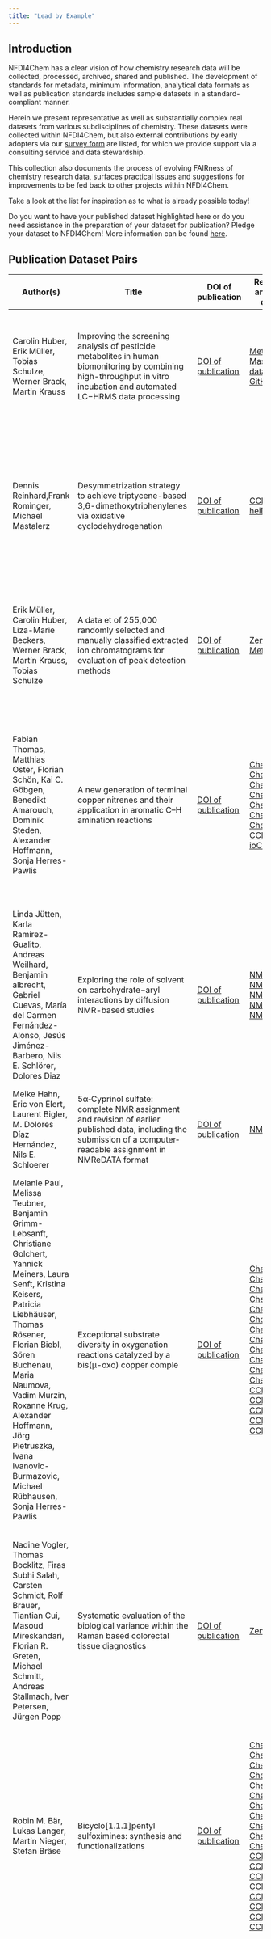```yaml
---
title: "Lead by Example"
---
```


## Introduction

NFDI4Chem has a clear vision of how chemistry research data will be collected, processed, archived, shared and published. The development of standards for metadata, minimum information, analytical data formats as well as publication standards includes sample datasets in a standard-compliant manner.

Herein we present representative as well as substantially complex real datasets from various subdisciplines of chemistry. These datasets were collected within NFDI4Chem, but also external contributions by early adopters via our [survey form](https://docs.google.com/forms/d/e/1FAIpQLSdd_4oNSM0Q4epJwxNU5zthL_0JroGSYl4ILMLR0G1Xo9YbRw/viewform) are listed, for which we provide support via a consulting service and data stewardship. 

This collection also documents the process of evolving FAIRness of chemistry research data, surfaces practical issues and suggestions for improvements to be fed back to other projects within NFDI4Chem.

Take a look at the list for inspiration as to what is already possible today!

Do you want to have your published dataset highlighted here or do you need assistance in the preparation of your dataset for publication? Pledge your dataset to NFDI4Chem! More information can be found [here](https://www.nfdi4chem.de/index.php/2022/02/02/data-pledge-lets-lead-by-example-2/).

## Publication Dataset Pairs

|Author(s)|Title|DOI of publication|Repository and DOI of dataset|Curator(s)|Description of dataset|
|---|---|---|---|---|---|
|Carolin Huber, Erik Müller, Tobias Schulze, Werner Brack, Martin Krauss|Improving the screening analysis of pesticide metabolites in human biomonitoring by combining high-throughput in vitro incubation and automated LC−HRMS data processing|[DOI of publication](https://doi.org/10.1021/acs.analchem.1c00972)|[MetaboLighst](https://www.ebi.ac.uk/metabolights/MTBLS2402/metabolites)<br/>[MassBank-data](https://github.com/MassBank/MassBank-data/commit/691fe2429e33c883e56d5234277a6586a128cc5c)<br/>[GitHub](https://github.com/chufz/incubatoR)|curated by publishing authors""|The dataset, curated by the publishing authors, contain MS data is published in MetaboLight, Massbank and MassBank-data at GitHub. All raw mass spectra were converted to mzML format. The used code is available at GitHub and were referenced in corresponding article.|
|Dennis Reinhard,Frank Rominger, Michael Mastalerz |Desymmetrization strategy to achieve triptycene-based 3,6-dimethoxytriphenylenes via oxidative cyclodehydrogenation |[DOI of publication](https://doi.org/10.1002/ejoc.202001073)|[CCDC](https://dx.doi.org/10.5517/ccdc.csd.cc25v89m)<br/>[heiData](https://doi.org/10.11588/data/OH6757)|curated by publishing authors|The datasets, curated by the publishing authors, and published in heiData, contains data of NMR, MS, IR in the instrument manufacturers formats.The IR data is also available in TSV format. Elemental analysis data is provided as JPG. Crystallographic data as CIF are available from CCDC. References to datasets in CCDC are given in the supporting information PDF of the corresponding article.|
|Erik Müller, Carolin Huber, Liza-Marie Beckers, Werner Brack, Martin Krauss, Tobias Schulze |A data et of 255,000 randomly selected and manually classified extracted ion chromatograms for evaluation of peak detection methods |[DOI of publication](https://www.mdpi.com/2218-1989/10/4/162)|[Zenodo](https://doi.org/10.5281/zenodo.6137082)<br/>[MetaboLights](https://www.ebi.ac.uk/metabolights/MTBLS1455)|curated by publishing authors|The dataset, curated by the publishing authors, contains 255.000 extracted ion chromatograms (EICs or XICs) of 5000 peaks randomly sampled from across 51 environmental water samples for the evaluation on peak detection and gap filling algorithms.|
|Fabian Thomas, Matthias Oster, Florian Schön, Kai C. Göbgen, Benedikt Amarouch, Dominik Steden, Alexander Hoffmann, Sonja Herres-Pawlis|A new generation of terminal copper nitrenes and their application in aromatic C–H amination reactions|[DOI of publication](https://doi.org/10.1039/d1dt00832c)|[Chemotion](https://dx.doi.org/10.14272/UFNYJPFRGDSKSE-UHFFFAOYSA-N.1)<br/>[Chemotion](https://dx.doi.org/10.14272/LSGGPBYVWWQPOY-UHFFFAOYSA-N.1)<br/>[Chemotion](https://dx.doi.org/10.14272/AXGNYRCNCNZKKZ-UHFFFAOYSA-N.1)<br/>[Chemotion](https://dx.doi.org/10.14272/ZXFVPDKZHCLOHM-UHFFFAOYSA-N.1)<br/>[Chemotion](https://dx.doi.org/10.14272/MHRJPVSEKXPPCE-UHFFFAOYSA-N.1)<br/>[Chemotion](https://dx.doi.org/10.14272/BJUATVHTJTTWSW-UHFFFAOYSA-H.1)<br/>[Chemotion](https://dx.doi.org/10.14272/BJUATVHTJTTWSW-UHFFFAOYSA-H.1)<br/>[CCDC](https://dx.doi.org/10.5517/ccdc.csd.cc23w7mw)<br/>[ioChem-DB](https://doi.org/10.19061/iochem-bd-6-84)|curated by publishing authors|The datasets, curated by the publishing authors, contain NMR data in the instrument manufacturers formats and is also provided by Chemotion Repository in the open format JCAMP-DX. Crystallographic data as CIF files are available from CCDC and computational data was deposited in ioChem-DB. References to the crystallographic data is given in the section on supporting information in the corresponding publication. References on NMR data can be retrieved from the supplementary information PDF.|
|Linda Jütten, Karla Ramírez-Gualito, Andreas Weilhard, Benjamin albrecht, Gabriel Cuevas, María del Carmen Fernández-Alonso, Jesús Jiménez-Barbero, Nils E. Schlörer, Dolores Diaz|Exploring the role of solvent on carbohydrate−aryl interactions by diffusion NMR-based studies|[DOI of publication](https://doi.org/10.1021/acsomega.7b01630)|[NMRShiftDB2](http://www.nmrshiftdb.org/molecule/60004029)<br/>[NMRShiftDB2](http://www.nmrshiftdb.org/molecule/60004074)<br/>[NMRShiftDB2](http://www.nmrshiftdb.org/molecule/60004071)<br/>[NMRShifDB2](http://www.nmrshiftdb.org/molecule/60004072)<br/>[NMRShiftDB2](http://www.nmrshiftdb.org/molecule/60004073)|curated by publishing authors|The dataset was curated by the publishing authors and is published in NMRShiftDB2. References to the dataset is given via DOI in the supporting information PDF.|
|Meike Hahn, Eric von Elert, Laurent Bigler, M. Dolores Díaz Hernández, Nils E. Schloerer|5α‐Cyprinol sulfate: complete NMR assignment and revision of earlier published data, including the submission of a computer‐readable assignment in NMReDATA format|[DOI of publication](https://doi.org/10.1002/mrc.4782)|[NMRShiftDB2](https://doi.org/10.18716/nmrshiftdb2/60004113/nmredata_mrc_cd3od)|curated by publishing authors|The dataset, curated by the publishing authors, is published in NMRShiftDB2 and also available from the publisher as supporting information. References to the dataset is given via DOI in the supporting information DOCX.|
|Melanie Paul, Melissa Teubner, Benjamin Grimm-Lebsanft, Christiane Golchert, Yannick Meiners, Laura Senft, Kristina Keisers, Patricia Liebhäuser, Thomas Rösener, Florian Biebl, Sören Buchenau, Maria Naumova, Vadim Murzin, Roxanne Krug, Alexander Hoffmann, Jörg Pietruszka, Ivana Ivanovic-Burmazovic, Michael Rübhausen, Sonja Herres-Pawlis|Exceptional substrate diversity in oxygenation reactions catalyzed by a bis(µ-oxo) copper comple|[DOI of publication](https://doi.org/10.1002/chem.202000664)|[Chemotion](https://dx.doi.org/10.14272/FCAMUPIRWKNASD-UHFFFAOYSA-N.1)<br/>[Chemotion](https://dx.doi.org/10.14272/XQWHZHODENELCJ-UHFFFAOYSA-N.1)<br/>[Chemotion](https://dx.doi.org/10.14272/WYPRQDLUGJFJCG-UHFFFAOYSA-N.1)<br/>[Chemotion](https://dx.doi.org/10.14272/SXYROFUQPFOADI-UHFFFAOYSA-N.1)<br/>[Chemotion](https://dx.doi.org/10.14272/NLACLAPNGFWSTA-UHFFFAOYSA-N.1)<br/>[Chemotion](https://dx.doi.org/10.14272/WOMQOOHUINDJRV-UHFFFAOYSA-M.1)<br/>[Chemotion](https://dx.doi.org/10.14272/SQELSYLGCLCOLU-UHFFFAOYSA-M.1)<br/>[Chemotion](https://dx.doi.org/10.14272/SEXRCKWGFSXUOO-UHFFFAOYSA-N.1)<br/>[Chemotion](https://dx.doi.org/10.14272/JJGCDLVZJZGHBZ-UHFFFAOYSA-N.1)<br/>[Chemotion](https://dx.doi.org/10.14272/ODJOHIWKLOPSFF-UHFFFAOYSA-N.1)<br/>[Chemotion](https://dx.doi.org/10.14272/AEFJLSGXOWZNJZ-UHFFFAOYSA-N.1)<br/>[Chemotion](https://dx.doi.org/10.14272/BMNLXKVRGRRHKW-UHFFFAOYSA-N.1)<br/>[CCDC](https://dx.doi.org/10.5517/ccdc.csd.cc23gtbr)<br/>[CCDC](https://dx.doi.org/10.5517/ccdc.csd.cc23gtcs)<br/>[CCDC](https://dx.doi.org/10.5517/ccdc.csd.cc23gtdt)<br/>[CCDC](https://dx.doi.org/10.5517/ccdc.csd.cc23gtfv)<br/>[CCDC](https://dx.doi.org/10.5517/ccdc.csd.cc23wtb5)|curated by publishing authors|The datasets, curated by the publishing authors, contain NMR data in the instrument manufacturers formats and is also provided by Chemotion Repository in the open format JCAMP-DX. Crystallographic data as CIF files are available from CCDC. References to datasets are given in the supporting information. PDF of the corresponding article.|
|Nadine Vogler, Thomas Bocklitz, Firas Subhi Salah, Carsten Schmidt, Rolf Brauer, Tiantian Cui, Masoud Mireskandari, Florian R. Greten, Michael Schmitt, Andreas Stallmach, Iver Petersen, Jürgen Popp|Systematic evaluation of the biological variance within the Raman based colorectal tissue diagnostics|[DOI of publication](https://doi.org/10.1002/jbio.201500237)|[Zenodo](https://zenodo.org/record/3905058)|curated by publishing authors|In the following, a short desciption for each csv files: Meta data: includes information about mice ID, scans collected from each mouse, location of extracted scans, activity of P53 gene, mouce gender, tissue type. MSpectra: contains mean spectra of tissue . Wavenumbers: includes Raman spectra. wavenumbers.TissueLabels: describes different divisions of tissue types;e.g. normal vs abnormal, normal vs HB vs Karzinom, normal vs HB vs adenoma vs carcinomatypes with respect to each extracted scan.|
|Robin M. Bär, Lukas Langer, Martin Nieger, Stefan Bräse|Bicyclo\[1.1.1\]pentyl sulfoximines: synthesis and functionalizations|[DOI of publication](https://doi.org/10.1002/adsc.201901453)|[Chemotion](https://dx.doi.org/10.14272/NMNCNBZSKZJASF-UHFFFAOYSA-N.1)<br/>[Chemotion](https://dx.doi.org/10.14272/DMHUHEHJOBWIMO-UHFFFAOYSA-N.1)<br/>[Chemotion](https://dx.doi.org/10.14272/PHPYRTSEAMTSEI-UHFFFAOYSA-N.1)<br/>[Chemotion](https://dx.doi.org/10.14272/PLJOXMUHAAQZQY-UHFFFAOYSA-N.1)<br/>[Chemotion](https://dx.doi.org/10.14272/UAZVVKAIALHHII-UHFFFAOYSA-N.1)<br/>[Chemotion](https://dx.doi.org/10.14272/LFQXFMHDVUMDRF-UHFFFAOYSA-N.1)<br/>[Chemotion](https://dx.doi.org/10.14272/AICNJBZHCMEDFX-UHFFFAOYSA-N.1)<br/>[Chemotion](https://dx.doi.org/10.14272/NEKGDCIKXKJMQB-UHFFFAOYSA-N.2)<br/>[Chemotion](https://dx.doi.org/10.14272/XVYUYMKGDFPRBJ-UHFFFAOYSA-N.2)<br/>[Chemotion](https://dx.doi.org/10.14272/JPDHSBXYSZUVMX-UHFFFAOYSA-N.1)<br/>[Chemotion](https://dx.doi.org/10.14272/XPZLSBJQMZMCMC-UHFFFAOYSA-N.1)<br/>[CCDC](https://dx.doi.org/10.5517/ccdc.csd.cc23hkz5)<br/>[CCDC](https://dx.doi.org/10.5517/ccdc.csd.cc23hl07)<br/>[CCDC](https://dx.doi.org/10.5517/ccdc.csd.cc23hl18)<br/>[CCDC](https://dx.doi.org/10.5517/ccdc.csd.cc23hl29)<br/>[CCDC](https://dx.doi.org/10.5517/ccdc.csd.cc23hl3b)<br/>[CCDC](https://dx.doi.org/10.5517/ccdc.csd.cc23hl4c)<br/>[CCDC](https://dx.doi.org/10.5517/ccdc.csd.cc23hl5d)<br/>[CCDC](https://dx.doi.org/10.5517/ccdc.csd.cc23hl6f)|curated by publishing authors|The datasets, curated by the publishing authors, contains NMR data in the instrument manufacturers formats and is also provided by Chemotion Repository in the open format JCAMP-DX. Crystallographic data as CIF are available from CCDC. References to datasets in CCDC are given in the supporting. information PDF of the corresponding article.|
|Shuxia Guo et al.|Comparability of Raman spectroscopic configurations: A large scale cross-laboratory study |[DOI of publication](https://doi.org/10.1021/acs.analchem.0c02696)|[Zenodo](https://zenodo.org/record/4152953)|curated by publishing authors|Slightly processed raw data for the paper 'Comparability of Raman Spectroscopic Configurations: A Large Scale Cross-Laboratory Study': The processing include a spike removal to allow an interpolation to a common wavenumber axis. Always three files belong to each other: wavenumber axis file (wx_XYZ). spectral intensity file (spec_XYZ) and metadata file (meta_XYZ). The ‘XYZ’ refers to the samples measured (see the publication and its SI for details).|
|Toni Ditfe, Eileen Bette, Haider N. Sultani, Alexander Otto, Ludger A. Wessjohann, Norbert Arnold, Bernhard Westermann|Synthesis and biological evaluation of highly potent fungicidal deoxy-hygrophorones|[DOI of publication](https://doi.org/10.1002/ejoc.202100729)|[RADAR](https://doi.org/10.22000/451)|Tillmann G. Fischer (IPB)|The dataset, prepared for publication under NFDI4Chem stewardship and published in RADAR, contains NMR and MS data in the instrument manufacturers formats as well as in open formats such as JCAMP-DX, NMReDATA for NMR data and mzML for MS data. Results from the bioassay are available as CSV. Additionally, all structures are provided as CTfiles and are listed, corresponding to their numbering in the publication, in an CSV including IPB 3LC lab journal entries, SMILES structure codes and InChI and InChIkey identifiers. The corresponding article references the dataset in the section on supporting information.|
|Xubin Wang, Bernd Kohl, Frank Rominger, Sven M. Elbert, Michael Mastalerz|A triptycene-based enantiopure bis(diazadibenzoanthracene) by a chirality-assisted synthesis approach|[DOI of publication](https://doi.org/10.1002/chem.202002781)|[heiDATA](https://heidata.uni-heidelberg.de/dataset.xhtml?persistentId=doi:10.11588/data/46LINE&version=1.0)<br/>[CCDC](https://dx.doi.org/10.5517/ccdc.csd.cc25b961)<br/>[CCDC](https://dx.doi.org/10.5517/ccdc.csd.cc25b972)|curated by publishing authors|The datasets, curated by the publishing authors, and published in heiData, contains data of NMR, MS, IR in the instrument manufacturers formats.The IR data is also available in TSV format. Elemental analysis data is provided as JPG. Crystallographic data as CIF are available from CCDC. References to datasets in CCDC are given in the supporting information PDF of the corresponding article.|


:::note *This table will be continuously updated with further publication dataset pairs.*
:::